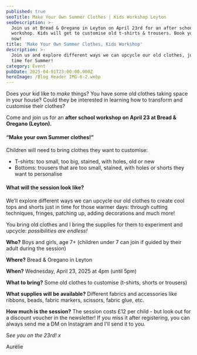 ```yaml
---
published: true
seoTitle: Make Your Own Summer Clothes | Kids Workshop Leyton
seoDescription: >-
  Join us at Bread & Oregano in Leyton on April 23rd for an after school
  workshop. Kids will get to customise old t-shirts & trousers. Book your space
  now!
title: 'Make Your Own Summer Clothes, Kids Workshop'
description: >-
  Join us and explore different ways we can upcycle our old clothes, just in
  time for Summer!
category: Event
pubDate: 2025-04-01T23:00:00.000Z
heroImage: /Blog Header IMG-6-2.webp
---
```


Does your kid like to *make* things? You have some old clothes taking space in your house? Could they be interested in learning how to transform and customise their clothes?

Come and join us for an **after school workshop on April 23 at Bread & Oregano (Leyton).**

<ButtonComponent url="https://www.eventbrite.com/e/make-your-own-summer-clothes-eco-fashion-kids-workshop-tickets-1309797572799?aff=oddtdtcreator" label="Book on Eventbrite" />

#### “Make your own Summer clothes!”

Children will need to bring clothes they want to customise:

* T-shirts: too small, too big, stained, with holes, old or new
* Bottoms: trousers that are too small, stained, with holes or shorts they want to personalise

#### What will the session look like?

We’ll explore different ways we can upcycle our old clothes to create cool tops and shorts just in time for those warmer days: through cutting techniques, fringes, patching up, adding decorations and much more! 

You bring old clothes and I bring the supplies for them to experiment and upcycle: *possibilities are endless!*

**Who?** Boys and girls, age 7+ (children under 7 can join if guided by their adult during the session)

**Where?** Bread & Oregano in Leyton

**When?** Wednesday, April 23, 2025 at 4pm (until 5pm)

**What to bring?** Some old clothes to customise (t-shirts, shorts or trousers)

**What supplies will be available?** Different fabrics and accessories like ribbons, beads, fabric markers, scissors, fabric glue, etc.

**How much is the session?** The session costs £12 per child - but look out for a discount voucher in the newsletter! If you miss it after registering, you can always send me a DM on Instagram and I'll send it to you.

S*ee you on the 23rd! x*

Aurélie
